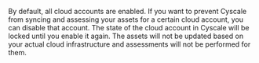 By default, all cloud accounts are enabled. If you want to prevent Cyscale from syncing and assessing your assets for a certain cloud account, you can disable that account. The state of the cloud account in Cyscale will be locked until you enable it again. The assets will not be updated based on your actual cloud infrastructure and assessments will not be performed for them.
